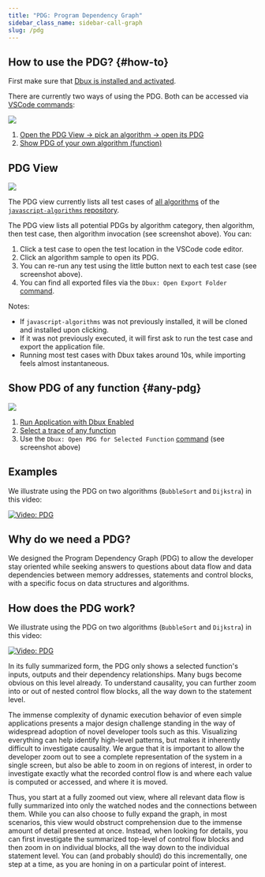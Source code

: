 ```yaml
---
title: "PDG: Program Dependency Graph"
sidebar_class_name: sidebar-call-graph
slug: /pdg
---
```




## How to use the PDG? {#how-to}

First make sure that [Dbux is installed and activated](../dbux-features/01-using-dbux.mdx).

There are currently two ways of using the PDG. Both can be accessed via [VSCode commands](./tools-and-configuration/01-dbux-code.mdx#commands):

<Img screen src="pdg-commands.png" />

1. [Open the PDG View → pick an algorithm → open its PDG](#pdg-view)
2. [Show PDG of your own algorithm (function)](#any-pdg)


## PDG View

<Img screen src="pdg-view1.png" />

The PDG view currently lists all test cases of [all algorithms](https://github.com/trekhleb/javascript-algorithms/tree/master/src/algorithms) of the [`javascript-algorithms` repository](https://github.com/trekhleb/javascript-algorithms).

The PDG view lists all potential PDGs by algorithm category, then algorithm, then test case, then algorithm invocation (see screenshot above). You can:

1. Click a test case to open the test location in the VSCode code editor.
2. Click an algorithm sample to open its PDG.
3. You can re-run any test using the little button next to each test case (see screenshot above).
4. You can find all exported files via the `Dbux: Open Export Folder` [command](./tools-and-configuration/01-dbux-code.mdx#commands).

Notes:

* If `javascript-algorithms` was not previously installed, it will be cloned and installed upon clicking.
* If it was not previously executed, it will first ask to run the test case and export the application file.
* Running most test cases with Dbux takes around 10s, while importing feels almost instantaneous.


## Show PDG of any function {#any-pdg}

<Img screen src="pdg-commands.png" />

1. [Run Application with Dbux Enabled](./02-enable-dbux.mdx)
2. [Select a trace of any function](./06-select-trace.mdx)
3. Use the `Dbux: Open PDG for Selected Function` [command](./tools-and-configuration/01-dbux-code.mdx#commands) (see screenshot above)


## Examples

We illustrate using the PDG on two algorithms (`BubbleSort` and `Dijkstra`) in this video:

[![Video: PDG](https://img.youtube.com/vi/dgXj3VoQJZQ/0.jpg)](https://www.youtube.com/watch?v=dgXj3VoQJZQ)


## Why do we need a PDG?

We designed the Program Dependency Graph (PDG) to allow the developer stay oriented while seeking answers to questions about data flow and data dependencies between memory addresses, statements and control blocks, with a specific focus on data structures and algorithms.


## How does the PDG work?

We illustrate using the PDG on two algorithms (`BubbleSort` and `Dijkstra`) in this video:

[![Video: PDG](https://img.youtube.com/vi/dgXj3VoQJZQ/0.jpg)](https://www.youtube.com/watch?v=dgXj3VoQJZQ)

In its fully summarized form, the PDG only shows a selected function's inputs, outputs and their dependency relationships. Many bugs become obvious on this level already. To understand causality, you can further zoom into or out of nested control flow blocks, all the way down to the statement level.

The immense complexity of dynamic execution behavior of even simple applications presents a major design challenge standing in the way of widespread adoption of novel developer tools such as this.
Visualizing everything can help identify high-level patterns, but makes it inherently difficult to investigate causality. 
We argue that it is important to allow the developer zoom out to see a complete representation of the system in a single screen, but also be able to zoom in on regions of interest, in order to investigate exactly what the recorded control flow is and where each value is computed or accessed, and where it is moved.

Thus, you start at a fully zoomed out view, where all relevant data flow is fully summarized into only the watched nodes and the connections between them.
While you can also choose to fully expand the graph, in most scenarios, this view would obstruct comprehension due to the immense amount of detail presented at once. Instead, when looking for details, you can first investigate the summarized top-level of control flow blocks and then zoom in on individual blocks, all the way down to the individual statement level. You can (and probably should) do this incrementally, one step at a time, as you are honing in on a particular point of interest.



